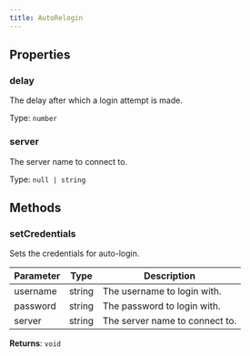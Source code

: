```yaml
---
title: AutoRelogin
---
```



## Properties
### delay


The delay after which a login attempt is made.


Type: `number`


### server


The server name to connect to.


Type: `null | string`


## Methods

### setCredentials

Sets the credentials for auto-login.

| Parameter | Type | Description |
|-----------|------|-------------|
| username | string | The username to login with. |
| password | string | The password to login with. |
| server | string | The server name to connect to. |


**Returns**: `void`
